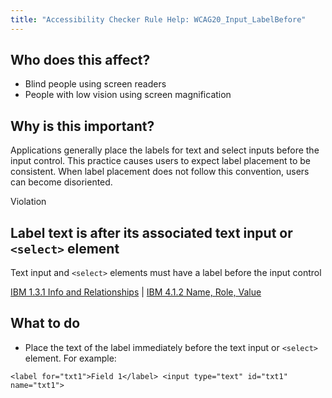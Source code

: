 ```yaml
---
title: "Accessibility Checker Rule Help: WCAG20_Input_LabelBefore"
---
```


<div className="toolHelp">
<Row>
<Column colLg={5} colMd={3} colSm={4} className="toolLeft">

## Who does this affect?

* Blind people using screen readers
* People with low vision using screen magnification

## Why is this important?

Applications generally place the labels for text and select inputs before the input control. This practice causes users to expect label placement to be consistent. When label placement does not follow this convention, users can become disoriented.

</Column>
<Column colLg={11} colMd={5} colSm={4} className="toolMain">

<div className="level-violation">
Violation
</div>

## Label text is after its associated text input or `<select>` element
Text input and `<select>` elements must have a label before the input control

[IBM 1.3.1 Info and Relationships](https://www.ibm.com/able/guidelines/ci162/info_and_relationships.html) | [IBM 4.1.2 Name, Role, Value](https://www.ibm.com/able/guidelines/ci162/name_role_value.html)

<div id="elementLocation">
</div>

## What to do

* Place the text of the label immediately before the text input or `<select>` element.
For example:
```
<label for="txt1">Field 1</label> <input type="text" id="txt1" name="txt1">
```

</Column>
</Row>
</div>

